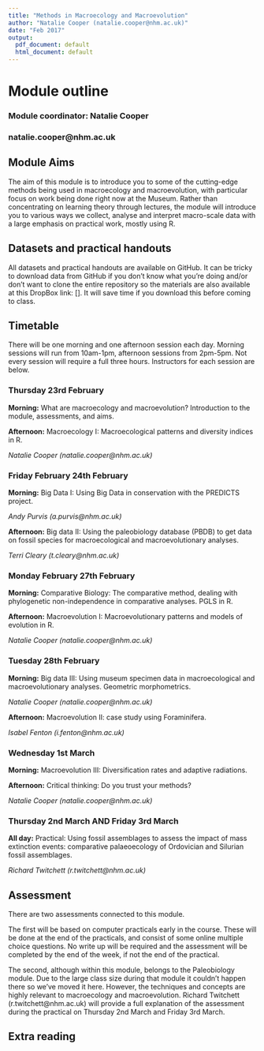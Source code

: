 ```yaml
---
title: "Methods in Macroecology and Macroevolution"
author: "Natalie Cooper (natalie.cooper@nhm.ac.uk)"
date: "Feb 2017"
output:
  pdf_document: default
  html_document: default
---
```



# Module outline

### Module coordinator: Natalie Cooper
### natalie.cooper@nhm.ac.uk

## Module Aims
The aim of this module is to introduce you to some of the cutting-edge methods being used in macroecology and macroevolution, with particular focus on work being done right now at the Museum. 
Rather than concentrating on learning theory through lectures, the module will introduce you to various ways we collect, analyse and interpret macro-scale data with a large emphasis on practical work, mostly using R. 

## Datasets and practical handouts
All datasets and practical handouts are available on GitHub.
It can be tricky to download data from GitHub if you don't know what you're doing and/or don't want to clone the entire repository so the materials are also available at this DropBox link: [].
It will save time if you download this before coming to class.

## Timetable
There will be one morning and one afternoon session each day. 
Morning sessions will run from 10am-1pm, afternoon sessions from 2pm-5pm. 
Not every session will require a full three hours. 
Instructors for each session are below.

### Thursday 23rd February

**Morning:** What are macroecology and macroevolution? 
Introduction to the module, assessments, and aims.

**Afternoon:** Macroecology I: Macroecological patterns and diversity indices in R.

*Natalie Cooper (natalie.cooper@nhm.ac.uk)*

### Friday February 24th February

**Morning:** Big Data I: Using Big Data in conservation with the PREDICTS project.

*Andy Purvis (a.purvis@nhm.ac.uk)*

**Afternoon:** Big data II: Using the paleobiology database (PBDB) to get data on fossil species for macroecological and macroevolutionary analyses.

*Terri Cleary (t.cleary@nhm.ac.uk)*

### Monday February 27th February

**Morning:** Comparative Biology: The comparative method, dealing with phylogenetic non-independence in comparative analyses. 
PGLS in R.

**Afternoon:** Macroevolution I: Macroevolutionary patterns and models of evolution in R.

*Natalie Cooper (natalie.cooper@nhm.ac.uk)*

### Tuesday 28th February

**Morning:** Big data III: Using museum specimen data in macroecological and macroevolutionary analyses. 
Geometric morphometrics.

*Natalie Cooper (natalie.cooper@nhm.ac.uk)*

**Afternoon:** Macroevolution II: case study using Foraminifera.

*Isabel Fenton (i.fenton@nhm.ac.uk)*

### Wednesday 1st March

**Morning:** Macroevolution III: Diversification rates and adaptive radiations.

**Afternoon:** Critical thinking: Do you trust your methods?

*Natalie Cooper (natalie.cooper@nhm.ac.uk)*

### Thursday 2nd March AND Friday 3rd March
**All day:** 
Practical: Using fossil assemblages to assess the impact of mass extinction events: comparative palaeoecology of Ordovician and Silurian fossil assemblages.

*Richard Twitchett (r.twitchett@nhm.ac.uk)*

## Assessment
There are two assessments connected to this module.

The first will be based on computer practicals early in the course. 
These will be done at the end of the practicals, and consist of some online multiple choice questions. 
No write up will be required and the assessment will be completed by the end of the week, if not the end of the practical. 

The second, although within this module, belongs to the Paleobiology module. 
Due to the large class size during that module it couldn't happen there so we've moved it here.
 However, the techniques and concepts are highly relevant to macroecology and macroevolution.
 Richard Twitchett (r.twitchett@nhm.ac.uk) will provide a full explanation of the assessment during the practical on Thursday 2nd March and Friday 3rd March. 

## Extra reading